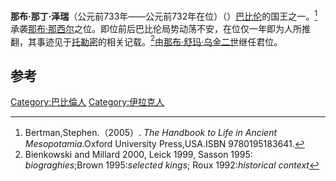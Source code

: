 {{Infobox Monarch
| name           = 那布·那丁·泽瑞
| title          = [[美索不达米亚王朝表|美索不达米亚王朝表]]、[[巴比伦|巴比伦]]国王
| image          = 
| image_size     = 
| caption        =
| reign          = 前733年—前732年在位
| date of birth  = 
| place of birth = 
| date of death  = 前732年
| place of death = 
| predecessor    = [[那布·那西尔|那布·那西尔]]
| successor      = [[那布·舒玛·乌金二世|那布·舒玛·乌金二世]]
}}

'''那布·那丁·泽瑞'''（公元前733年——公元前732年在位）（{{lang-en|Nabu-nadin-zeri}}）[[巴比伦|巴比伦]]的国王之一。<ref>Bertman,Stephen.（2005）. ''The Handbook to Life in Ancient Mesopotamia''.Oxford University Press,USA.ISBN 9780195183641.</ref>承袭[[那布·那西尔|那布·那西尔]]之位。即位前后巴比伦局势动荡不安，在位仅一年即为人所推翻，其事迹见于[[托勒密|托勒密]]的相关记载。<ref>Bienkowski and Millard 2000, Leick 1999, Sasson 1995: ''biograghies'';Brown 1995:''selected kings''; Roux 1992:''historical context''</ref>由[[那布·舒玛·乌金二世|那布·舒玛·乌金二世]]继任君位。

==参考==
{{reflist}}

{{leader|[[那布·那西尔|那布·那西尔]]|[[美索不达米亚王朝表|美索不达米亚王朝表]]|[[那布·舒玛·乌金二世|那布·舒玛·乌金二世]]}}

{{巴比伦君主}}

[[Category:巴比倫人|Category:巴比倫人]]
[[Category:伊拉克人|Category:伊拉克人]]